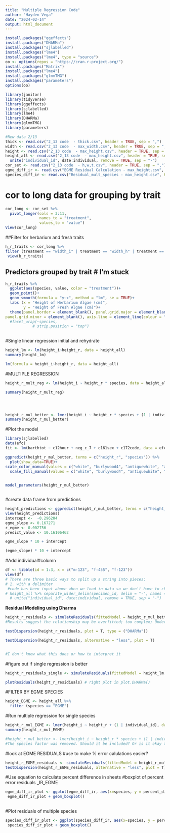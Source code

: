 ```yaml
---
title: "Multiple Regression Code"
author: "Hayden Vega"
date: "2024-02-14"
output: html_document
---
```

```r
install.packages("ggeffects")
install.packages("DHARMa")
install.packages("sjlabelled")
install.packages("lme4")
install.packages("lme4", type = "source")
oo <- options(repos = "https://cran.r-project.org/")
install.packages("Matrix")
install.packages("lme4")
install.packages("glmmTMG")
install.packages("parameters")
options(oo)
```

```r
library(janitor)
library(tidyverse)
library(ggeffects)
library(sjlabelled)
library(lme4)
library(DHARMa)
library(glmmTMG)
library(parameters)

#New data 2/13
thick <- read.csv("2_13 code  - thick.csv", header = TRUE, sep = ",")
width <- read.csv("2_13 code  - max_width.csv", header = TRUE, sep = ",")
height <- read.csv("2_13 code  - max_height.csv", header = TRUE, sep = ",")
height_all <- read.csv("2_13 code  - max_height.csv", header = TRUE, sep = ",") %>% separate_wider_delim(specimen_id, delim = "-", names = c("date", "site", "individual", "specimen"), cols_remove=FALSE) %>% 
  unite("individual_id", date:individual, remove = TRUE, sep = "-")
cor_set <- read.csv("2_13 code  - h,w,t.csv", header = TRUE, sep = ",")
egme_diff_ir <- read.csv("EGME Residual Calculation - max_height.csv", header = TRUE, sep = ",")
species_diff_ir <- read.csv("Residual_mult_species - max_height.csv", header = TRUE, sep = ",")

```
# cor to long data for grouping by trait
```r
cor_long <- cor_set %>% 
  pivot_longer(cols = 3:11, 
               names_to = "treatment", 
               values_to = "value")
View(cor_long)

```
##Filter for herbarium and fresh traits
```r
h_r_traits <- cor_long %>% 
filter (treatment == "width_i" | treatment == "width_h" | treatment == "height_i" | treatment == "height_h" | treatment == "avg_i" | treatment == "avg_h")
 view(h_r_traits)
```

## Predictors grouped by trait # I'm stuck
```r
h_r_traits %>% 
  ggplot(aes(species, value, color = "treatment"))+
  geom_point()+
  geom_smooth(formula = "y~x", method = "lm", se = TRUE)+
  labs (x = "Height of Herbarium Algae (cm)", 
        y = "Height of Fresh Algae (cm)")+
  theme(panel.border = element_blank(), panel.grid.major = element_blank(),
panel.grid.minor = element_blank(), axis.line = element_line(colour = "black"), panel.background = element_blank())
  #facet_wrap(~species, 
            # strip.position = "top")
  

```
#Single linear regression initial and rehydrate
```r
height_lm <- lm(height_i~height_r, data = height_all)
summary(height_lm)

lm(formula = height_i~height_r, data = height_all)
```

#MULTIPLE REGRESSION
```r
height_r_mult_reg <- lm(height_i ~ height_r * species, data = height_all)

summary(height_r_mult_reg)




height_r_mul_better <- lmer(height_i ~ height_r * species + (1 | individual_id), data = height_all)
summary(height_r_mul_better)

```
#Plot the model
```r

library(sjlabelled)
data(efc)
fit <- lm(barthtot ~ c12hour + neg_c_7 + c161sex + c172code, data = efc)

ggpredict(height_r_mul_better, terms = c("height_r", "species")) %>% 
  plot(show_data=TRUE)+
scale_color_manual(values = c("white", "burlywood4", "antiquewhite", "azure3", "cornflowerblue", "cornsilk3", "blue4", "burlywood3", "darkgoldenrod3", "brown3"))+
  scale_fill_manual(values = c("white", "burlywood4", "antiquewhite", "azure3", "cornflowerblue", "cornsilk3", "blue4", "burlywood3", "darkgoldenrod3", "brown3"))
  

model_parameters(height_r_mul_better)



```
#create data frame from predictions
```r
height_predictions <- ggpredict(height_r_mul_better, terms = c("height_r", "species"))
view(height_predictions)
intercept <-  -0.296204
egme_slope <- 0.167271
r_egme <- 0.002756
predict_value <- 10.16106462

egme_slope * 10 + intercept

(egme_slope) * 10 + intercept

```

#Add individual#column
```r
df <- tibble(id = 1:3, x = c("m-123", "f-455", "f-123"))
view(df)
# There are three basic ways to split up a string into pieces:
# 1. with a delimiter
 #code has been input above when we load in data so we don't have to change it everytime. 
# height_all %>% separate_wider_delim(specimen_id, delim = "-", names = c("date", "site", "individual", "specimen"), cols_remove=FALSE) %>% 
  # unite("individual_id", date:individual, remove = TRUE, sep = "-")


```

**Residual Modeling using Dharma**
```r
height_r_residuals <- simulateResiduals(fittedModel = height_r_mul_better, plot = T)
#Results suggest the relationship may be overfitted; too complex; Underdispersed

testDispersion(height_r_residuals, plot = T, type = ("DHARMa"))

testDispersion(height_r_residuals, alternative = "less", plot = T)


#I don't know what this does or how to interpret it

```

#figure out if single regression is better

```r
height_r_residuals_single <- simulateResiduals(fittedModel = height_lm, plot = T)

```

```r
plotResiduals(height_r_residiuals) # right plot in plot.DHARMa()

```
#FILTER BY EGME SPECIES
```r
height_EGME <- height_all %>% 
  filter (species == "EGME")

```
#Run multiple regression for single species
```r
height_r_mul_EGME <- lmer(height_i ~ height_r + (1 | individual_id), data = height_EGME)
summary(height_r_mul_EGME)

#height_r_mul_better <- lmer(height_i ~ height_r * species + (1 | individual_id), data = height_all)
#The species factor was removed. Should it be included? Or is it okay to have it removed because we are looking at each species separately?

```
#look at EGME RESIDUALS #use to make % error calulations easier?
```r
height_r_EGME_residuals <- simulateResiduals(fittedModel = height_r_mul_EGME, plot = T)
testDispersion(height_r_EGME_residuals, alternative = "less", plot = T)

```
#Use equation to calculate percent difference in sheets
#boxplot of percent error residuals _IR_EGME
```r

egme_diff_ir_plot <- ggplot(egme_diff_ir, aes(x=species, y = percent_difference_r))
 egme_diff_ir_plot + geom_boxplot()
  


```
#Plot residuals of multiple species
```r
species_diff_ir_plot <- ggplot(species_diff_ir, aes(x=species, y = percent_difference_r))
 species_diff_ir_plot + geom_boxplot()

```



